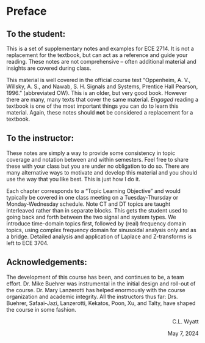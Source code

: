 ```{=html}
<style>
.flushright {
   text-align: right;
}
</style>
```

# Preface {.unnumbered}

## To the student:

This is a set of supplementary notes and examples for ECE 2714. It is not a replacement for the textbook, but can act as a reference and guide your reading. These notes are not comprehensive -- often additional material and insights are covered during class.

This material is well covered in the official course text "Oppenheim, A. V., Willsky, A. S., and Nawab, S. H. Signals and Systems, Prentice Hall Pearson, 1996." \cite{OW} (abbreviated OW). This is an older, but very good book. However there are many, many texts that cover the same material. _Engaged_ reading a textbook is one of the most important things you can do to learn this material. Again, these notes should **not** be considered a replacement for a textbook.

## To the instructor:

These notes are simply a way to provide some consistency in topic coverage and notation between and within semesters. Feel free to share these with your class but you are under no obligation to do so. There are many alternative ways to motivate and develop this material and you should use the way that you like best. This is just how I do it.

Each chapter corresponds to a "Topic Learning Objective" and would typically be covered in one class meeting on a Tuesday-Thursday or Monday-Wednesday schedule. Note CT and DT topics are taught interleaved rather than in separate blocks. This gets the student used to going back and forth between the two signal and system types. We introduce time-domain topics first, followed by (real) frequency domain topics, using complex frequency domain for sinusoidal analysis only and as a bridge. Detailed analysis and application of Laplace and Z-transforms is left to ECE 3704. 

## Acknowledgements:

The development of this course has been, and continues to be, a team effort. Dr. Mike Buehrer was instrumental in the initial design and roll-out of the course. Dr. Mary Lanzerotti has helped enormously with the course organization and academic integrity. All the instructors thus far: Drs. Buehrer, Safaai-Jazi, Lanzerotti, Kekatos, Poon, Xu, and Talty, have shaped the course in some fashion.


::: {.flushright data-latex=""}
C.L. Wyatt

May 7, 2024
:::



